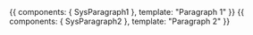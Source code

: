 

<Meta title="Components|Paragraphs" />

<Preview>
  <Story name="sys-paragraph-1" height="150px">
    {{
      components: { SysParagraph1 },
      template: "<sys-paragraph-1>Paragraph 1</sys-paragraph-1>"
    }}
  </Story>
</Preview>

<Props of={SysParagraph1} />

<Preview>
  <Story name="sys-paragraph-2" height="150px">
    {{
      components: { SysParagraph2 },
      template: "<sys-paragraph-2>Paragraph 2</sys-paragraph-2>"
    }}
  </Story>
</Preview>

<Props of={SysParagraph2} />

